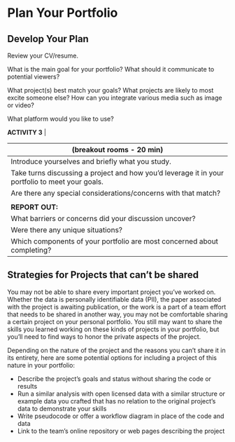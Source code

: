 # Plan Your Portfolio

## Develop Your Plan

Review your CV/resume. 

What is the main goal for your portfolio? What should it communicate to potential viewers?

What project(s) best match your goals? What projects are likely to most excite someone else? How can you integrate various media such as image or video?

What platform would you like to use?


| **ACTIVITY 3**         | 
|(breakout rooms - 20 min)|
|------------------------|
| Introduce yourselves and briefly what you study. |
| Take turns discussing a project and how you’d leverage it in your portfolio to meet your goals. |
| Are there any special considerations/concerns with that match? |
|   |
|**REPORT OUT: **|
| What barriers or concerns did your discussion uncover? |
| Were there any unique situations? |
| Which components of your portfolio are most concerned about completing? |

## Strategies for Projects that can't be shared

You may not be able to share every important project you've worked on. Whether the data is personally identifiable data (PII), the paper associated with the project is awaiting publication, or the work is a part of a team effort that needs to be shared in another way, you may not be comfortable sharing a certain project on your personal portfolio. You still may want to share the skills you learned working on these kinds of projects in your portfolio, but you'll need to find ways to honor the private aspects of the project.

Depending on the nature of the project and the reasons you can't share it in its entirety, here are some potential options for including a project of this nature in your portfolio:

* Describe the project's goals and status without sharing the code or results
* Run a similar analysis with open licensed data with a similar structure or example data you crafted that has no relation to the original project's data to demonstrate your skills
* Write pseudocode or offer a workflow diagram in place of the code and data
* Link to the team's online repository or web pages describing the project


